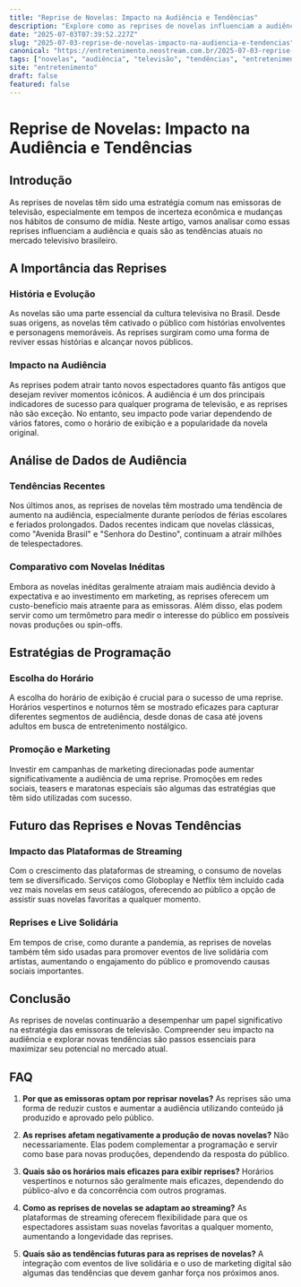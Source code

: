 ```yaml
---
title: "Reprise de Novelas: Impacto na Audiência e Tendências"
description: "Explore como as reprises de novelas influenciam a audiência e descubra as tendências atuais no mercado televisivo. Análise detalhada com dados e insights."
date: "2025-07-03T07:39:52.227Z"
slug: "2025-07-03-reprise-de-novelas-impacto-na-audiencia-e-tendencias"
canonical: "https://entretenimento.neostream.com.br/2025-07-03-reprise-de-novelas-impacto-na-audiencia-e-tendencias"
tags: ["novelas", "audiência", "televisão", "tendências", "entretenimento"]
site: "entretenimento"
draft: false
featured: false
---
```


# Reprise de Novelas: Impacto na Audiência e Tendências

## Introdução

As reprises de novelas têm sido uma estratégia comum nas emissoras de televisão, especialmente em tempos de incerteza econômica e mudanças nos hábitos de consumo de mídia. Neste artigo, vamos analisar como essas reprises influenciam a audiência e quais são as tendências atuais no mercado televisivo brasileiro.

## A Importância das Reprises

### História e Evolução

As novelas são uma parte essencial da cultura televisiva no Brasil. Desde suas origens, as novelas têm cativado o público com histórias envolventes e personagens memoráveis. As reprises surgiram como uma forma de reviver essas histórias e alcançar novos públicos.

### Impacto na Audiência

As reprises podem atrair tanto novos espectadores quanto fãs antigos que desejam reviver momentos icônicos. A audiência é um dos principais indicadores de sucesso para qualquer programa de televisão, e as reprises não são exceção. No entanto, seu impacto pode variar dependendo de vários fatores, como o horário de exibição e a popularidade da novela original.

## Análise de Dados de Audiência

### Tendências Recentes

Nos últimos anos, as reprises de novelas têm mostrado uma tendência de aumento na audiência, especialmente durante períodos de férias escolares e feriados prolongados. Dados recentes indicam que novelas clássicas, como "Avenida Brasil" e "Senhora do Destino", continuam a atrair milhões de telespectadores.

### Comparativo com Novelas Inéditas

Embora as novelas inéditas geralmente atraiam mais audiência devido à expectativa e ao investimento em marketing, as reprises oferecem um custo-benefício mais atraente para as emissoras. Além disso, elas podem servir como um termômetro para medir o interesse do público em possíveis novas produções ou spin-offs.

## Estratégias de Programação

### Escolha do Horário

A escolha do horário de exibição é crucial para o sucesso de uma reprise. Horários vespertinos e noturnos têm se mostrado eficazes para capturar diferentes segmentos de audiência, desde donas de casa até jovens adultos em busca de entretenimento nostálgico.

### Promoção e Marketing

Investir em campanhas de marketing direcionadas pode aumentar significativamente a audiência de uma reprise. Promoções em redes sociais, teasers e maratonas especiais são algumas das estratégias que têm sido utilizadas com sucesso.

## Futuro das Reprises e Novas Tendências

### Impacto das Plataformas de Streaming

Com o crescimento das plataformas de streaming, o consumo de novelas tem se diversificado. Serviços como Globoplay e Netflix têm incluído cada vez mais novelas em seus catálogos, oferecendo ao público a opção de assistir suas novelas favoritas a qualquer momento.

### Reprises e Live Solidária

Em tempos de crise, como durante a pandemia, as reprises de novelas também têm sido usadas para promover eventos de live solidária com artistas, aumentando o engajamento do público e promovendo causas sociais importantes.

## Conclusão

As reprises de novelas continuarão a desempenhar um papel significativo na estratégia das emissoras de televisão. Compreender seu impacto na audiência e explorar novas tendências são passos essenciais para maximizar seu potencial no mercado atual.

## FAQ

1. **Por que as emissoras optam por reprisar novelas?**
   As reprises são uma forma de reduzir custos e aumentar a audiência utilizando conteúdo já produzido e aprovado pelo público.

2. **As reprises afetam negativamente a produção de novas novelas?**
   Não necessariamente. Elas podem complementar a programação e servir como base para novas produções, dependendo da resposta do público.

3. **Quais são os horários mais eficazes para exibir reprises?**
   Horários vespertinos e noturnos são geralmente mais eficazes, dependendo do público-alvo e da concorrência com outros programas.

4. **Como as reprises de novelas se adaptam ao streaming?**
   As plataformas de streaming oferecem flexibilidade para que os espectadores assistam suas novelas favoritas a qualquer momento, aumentando a longevidade das reprises.

5. **Quais são as tendências futuras para as reprises de novelas?**
   A integração com eventos de live solidária e o uso de marketing digital são algumas das tendências que devem ganhar força nos próximos anos.